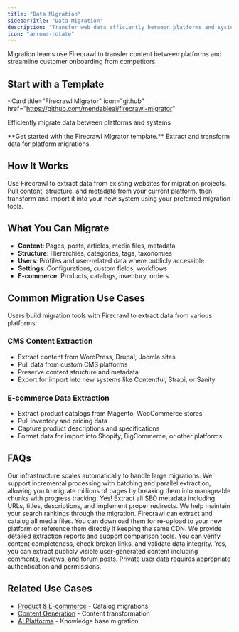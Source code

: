 ```yaml
---
title: "Data Migration"
sidebarTitle: "Data Migration"
description: "Transfer web data efficiently between platforms and systems"
icon: "arrows-rotate"
---
```


Migration teams use Firecrawl to transfer content between platforms and streamline customer onboarding from competitors.

## Start with a Template

<Card
  title="Firecrawl Migrator"
  icon="github"
  href="https://github.com/mendableai/firecrawl-migrator"
>
  Efficiently migrate data between platforms and systems
</Card>

<Note>
  **Get started with the Firecrawl Migrator template.** Extract and transform
  data for platform migrations.
</Note>

## How It Works

Use Firecrawl to extract data from existing websites for migration projects. Pull content, structure, and metadata from your current platform, then transform and import it into your new system using your preferred migration tools.

## What You Can Migrate

- **Content**: Pages, posts, articles, media files, metadata
- **Structure**: Hierarchies, categories, tags, taxonomies
- **Users**: Profiles and user-related data where publicly accessible
- **Settings**: Configurations, custom fields, workflows
- **E-commerce**: Products, catalogs, inventory, orders

## Common Migration Use Cases

Users build migration tools with Firecrawl to extract data from various platforms:

### CMS Content Extraction

- Extract content from WordPress, Drupal, Joomla sites
- Pull data from custom CMS platforms
- Preserve content structure and metadata
- Export for import into new systems like Contentful, Strapi, or Sanity

### E-commerce Data Extraction

- Extract product catalogs from Magento, WooCommerce stores
- Pull inventory and pricing data
- Capture product descriptions and specifications
- Format data for import into Shopify, BigCommerce, or other platforms

## FAQs

<AccordionGroup>
  <Accordion title="How do you handle large-scale migrations?">
    Our infrastructure scales automatically to handle large migrations. We
    support incremental processing with batching and parallel extraction,
    allowing you to migrate millions of pages by breaking them into manageable
    chunks with progress tracking.
  </Accordion>

  <Accordion title="Can I preserve SEO value during migration?">
    Yes! Extract all SEO metadata including URLs, titles, descriptions, and
    implement proper redirects. We help maintain your search rankings through
    the migration.
  </Accordion>

  <Accordion title="What about media files and attachments?">
    Firecrawl can extract and catalog all media files. You can download them for
    re-upload to your new platform or reference them directly if keeping the
    same CDN.
  </Accordion>

  <Accordion title="How do I validate the migration?">
    We provide detailed extraction reports and support comparison tools. You can
    verify content completeness, check broken links, and validate data
    integrity.
  </Accordion>

  <Accordion title="Can I migrate user-generated content and comments?">
    Yes, you can extract publicly visible user-generated content including
    comments, reviews, and forum posts. Private user data requires appropriate
    authentication and permissions.
  </Accordion>
</AccordionGroup>

## Related Use Cases

- [Product & E-commerce](/use-cases/product-ecommerce) - Catalog migrations
- [Content Generation](/use-cases/content-generation) - Content transformation
- [AI Platforms](/use-cases/ai-platforms) - Knowledge base migration
